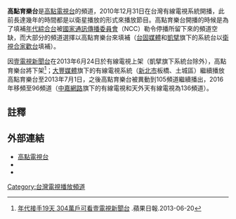 {{頻道資訊
| 頻道名稱         = 高點育樂台
| 頻道圖片檔案     = 
| 頻道圖片尺寸     = 200px
| 頻道圖片名稱     = 高點電視台第一代標誌
| 所屬國家         = {{ROC-TW}}
| 總部所在         = {{TW}}[[新北市|新北市]][[土城區|土城區]]中華路二段207號
| 播放地區         = {{TW}}
| 開播日期         = 2007年（{{age in years and days|2010|12|31|age=no}}）
| 停播日期         = 
| 視頻格式         = 1080i 16:9（HD）
| 收視率           = 
| 收視率調查時間   = 
| 收視率資料來源   = 
| 頻道口號         = 
| 擁有者           = 高點傳播股份有限公司
| 持股者           = 
| 前頻道名稱       = 
| 被取代名稱       = 
| 集團同類頻道     = 
| 重播服務頻道     = 
| 頻道官方網站     = http://www.top.tv/
| 備註             =
| 有線電視供應商01 = {{TW}}[[台灣電視台列表|有線電視]]
| 有線電視頻道數01 = 126頻道
|}}
'''高點育樂台'''是[[高點電視台|高點電視台]]的頻道，2010年12月31日在台灣有線電視系統開播，此前長達幾年的時間都是以衛星播放的形式來播放節目。高點育樂台開播的時候是為了填補[[年代綜合台|年代綜合台]]被[[國家通訊傳播委員會|國家通訊傳播委員會]]（NCC）勒令停播所留下來的頻道空缺，而大部分的頻道選擇以高點育樂台來填補（[[台固媒體|台固媒體]]和[[凱擘|凱擘]]旗下的系統台以[[衛視合家歡台|衛視合家歡台]]填補）。

因[[壹電視新聞台|壹電視新聞台]]在2013年6月24日於有線電視上架（凱擘旗下系統台除外），高點育樂台將下架<ref>[http://www.appledaily.com.tw/appledaily/article/headline/20130620/35096212 年代接手19天 304萬戶可看壹電視新聞台] {{Wayback|url=http://www.appledaily.com.tw/appledaily/article/headline/20130620/35096212 |date=20130626153811 }}.蘋果日報.2013-06-20</ref>；[[大豐媒體|大豐媒體]]旗下的有線電視系統（[[新北市|新北市]]板橋、土城區）繼續播放高點育樂台至2013年7月1日，之後高點育樂台被異動到105頻道繼續播出，2016年移頻至96頻道（[[中嘉網路|中嘉網路]]旗下的有線電視和天外天有線電視為136頻道）。

==註釋==
{{Reflist}}

==外部連結==
*[http://www.top.tv/ 高點電視台] {{Wayback|url=http://www.top.tv/ |date=20151026074916 }}
*{{Facebook|44chtw|高點電視台}}
*{{Youtube|channel=UCdq8Q2SVIkZKoUaB7iRDPDg|高點電視toptv}}

{{台灣有線電視頻道列表}}
[[Category:台灣電視播放頻道|Category:台灣電視播放頻道]]